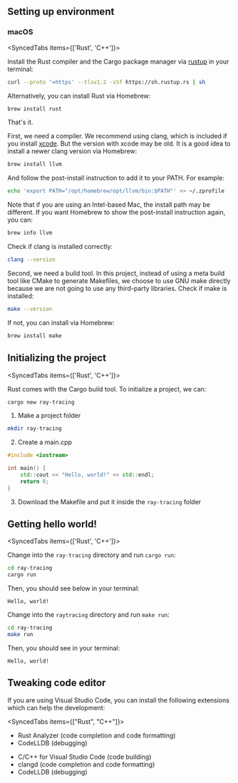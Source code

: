 

## Setting up environment

### macOS

<SyncedTabs items={['Rust', 'C++']}>
<Tab>

Install the Rust compiler and the Cargo package manager via [rustup](https://rustup.rs/) in your terminal:

```sh
curl --proto '=https' --tlsv1.2 -sSf https://sh.rustup.rs | sh
```

Alternatively, you can install Rust via Homebrew:

```sh
brew install rust
```

That's it.

</Tab>
<Tab>

First, we need a compiler. We recommend using clang, which is included if you install [xcode](https://developer.apple.com/xcode/). But the version with xcode may be old. It is a good idea to install a newer clang version via Homebrew:

```sh
brew install llvm
```

And follow the post-install instruction to add it to your PATH. For example:

```sh
echo 'export PATH="/opt/homebrew/opt/llvm/bin:$PATH"' >> ~/.zprofile
```

Note that if you are using an Intel-based Mac, the install path may be different. If you want Homebrew to show the post-install instruction again, you can:

```sh
brew info llvm
```

Check if clang is installed correctly:

```sh
clang --version
```

Second, we need a build tool. In this project, instead of using a meta build tool like CMake to generate Makefiles, we choose to use GNU make directly because we are not going to use any third-party libraries. Check if make is installed:

```sh
make --version
```

If not, you can install via Homebrew:

```sh
brew install make
```

</Tab>
</SyncedTabs>

## Initializing the project

<SyncedTabs items={['Rust', 'C++']}>
<Tab>

Rust comes with the Cargo build tool. To initialize a project, we can:

```sh
cargo new ray-tracing
```

</Tab>
<Tab>

1. Make a project folder

```sh
mkdir ray-tracing
```

2. Create a main.cpp

```cpp
#include <iostream>

int main() {
    std::cout << "Hello, world!" << std::endl;
    return 0;
}

```

3. Download the Makefile and put it inside the `ray-tracing` folder

</Tab>
</SyncedTabs>

## Getting hello world!

<SyncedTabs items={['Rust', 'C++']}>
<Tab>

Change into the `ray-tracing` directory and run `cargo run`:

```sh
cd ray-tracing
cargo run
```

Then, you should see below in your terminal:

```
Hello, world!
```

</Tab>
<Tab>

Change into the `raytracing` directory and run `make run`:

```sh
cd ray-tracing
make run
```

Then, you should see in your terminal:

```
Hello, world!
```

</Tab>
</SyncedTabs>

## Tweaking code editor

If you are using Visual Studio Code, you can install the following extensions which can help the development:

<SyncedTabs items={["Rust", "C++"]}>
<Tab>

-   Rust Analyzer (code completion and code formatting)
-   CodeLLDB (debugging)

</Tab>
<Tab>

-   C/C++ for Visual Studio Code (code building)
-   clangd (code completion and code formatting)
-   CodeLLDB (debugging)

</Tab>
</SyncedTabs>
